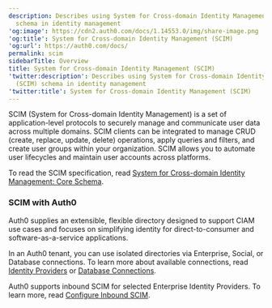 ```yaml
---
description: Describes using System for Cross-domain Identity Management (SCIM)
  schema in identity management
'og:image': https://cdn2.auth0.com/docs/1.14553.0/img/share-image.png
'og:title': System for Cross-domain Identity Management (SCIM)
'og:url': https://auth0.com/docs/
permalink: scim
sidebarTitle: Overview
title: System for Cross-domain Identity Management (SCIM)
'twitter:description': Describes using System for Cross-domain Identity Management
  (SCIM) schema in identity management
'twitter:title': System for Cross-domain Identity Management (SCIM)
---
```

SCIM (System for Cross-domain Identity Management) is a set of application-level protocols to securely manage and communicate user data across multiple domains. SCIM clients can be integrated to manage CRUD (create, replace, update, delete) operations, apply queries and filters, and create user groups within your organization. SCIM allows you to automate user lifecycles and maintain user accounts across platforms.

To read the SCIM specification, read [System for Cross-domain Identity Management: Core Schema](https://datatracker.ietf.org/doc/rfc7643/).

### SCIM with Auth0

Auth0 supplies an extensible, flexible directory designed to support CIAM use cases and focuses on simplifying identity for direct-to-consumer and software-as-a-service applications.

In an Auth0 tenant, you can use isolated directories via Enterprise, Social, or Database connections. To learn more about available connections, read [Identity Providers](/docs/authenticate/identity-providers) or [Database Connections](/docs/authenticate/database-connections).

Auth0 supports inbound SCIM for selected Enterprise <Tooltip tip="Identity Provider (IdP): Service that stores and manages digital identities." cta="View Glossary" href="/docs/glossary?term=Identity+Providers">Identity Providers</Tooltip>. To learn more, read [Configure Inbound SCIM](/docs/authenticate/protocols/scim/configure-inbound-scim).